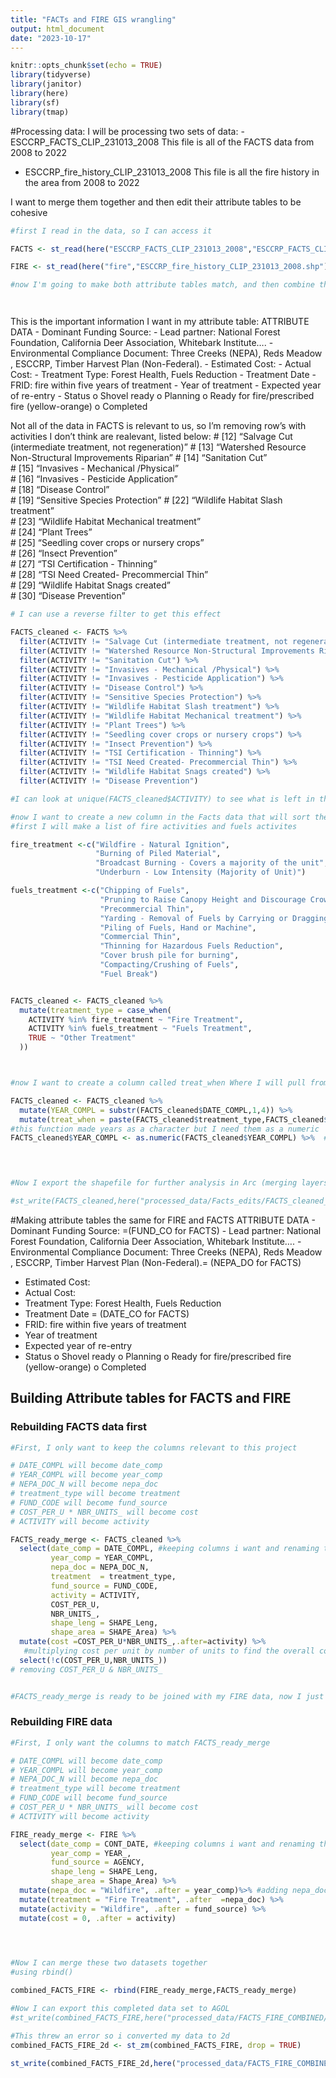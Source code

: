```yaml
---
title: "FACTs and FIRE GIS wrangling"
output: html_document
date: "2023-10-17"
---
```


```r
knitr::opts_chunk$set(echo = TRUE)
library(tidyverse)
library(janitor)
library(here)
library(sf)
library(tmap)


```


#Processing data: 
I will be processing two sets of data: 
- ESCCRP_FACTS_CLIP_231013_2008
This file is all of the FACTS data from 2008 to 2022

- ESCCRP_fire_history_CLIP_231013_2008
This file is all the fire history in the area from 2008 to 2022

I want to merge them together and then edit their attribute tables to be cohesive 
```r
#first I read in the data, so I can access it 

FACTS <- st_read(here("ESCCRP_FACTS_CLIP_231013_2008","ESCCRP_FACTS_CLIP_231013_2008.shp"))

FIRE <- st_read(here("fire","ESCCRP_fire_history_CLIP_231013_2008.shp"))

#now I'm going to make both attribute tables match, and then combine the two shapefiles. First I'm going to work on the FACTS data




```
This is the important information I want in my attribute table:
ATTRIBUTE DATA
-	Dominant Funding Source: 
-	Lead partner: National Forest Foundation, California Deer Association, Whitebark Institute…. 
-	Environmental Compliance Document: Three Creeks (NEPA), Reds Meadow , ESCCRP, Timber Harvest Plan (Non-Federal). 
-	Estimated Cost: 
-	Actual Cost: 
-	Treatment Type: Forest Health, Fuels Reduction
-	Treatment Date 
-	FRID: fire within five years of treatment 
-	Year of treatment 
-	Expected year of re-entry 
-	Status
o	Shovel ready 
o	Planning
o	Ready for fire/prescribed fire (yellow-orange) 
o	Completed 


Not all of the data in FACTS is relevant to us, so I'm removing row's with activities I don't think are realevant, listed below: 
# [12] "Salvage Cut (intermediate treatment, not regeneration)" 
# [13] "Watershed Resource Non-Structural Improvements Riparian"
# [14] "Sanitation Cut"                                         
# [15] "Invasives - Mechanical /Physical"                       
# [16] "Invasives - Pesticide Application"  
# [18] "Disease Control"                                        
# [19] "Sensitive Species Protection"
# [22] "Wildlife Habitat Slash treatment"                       
# [23] "Wildlife Habitat Mechanical treatment"                  
# [24] "Plant Trees"                                            
# [25] "Seedling cover crops or nursery crops"                  
# [26] "Insect Prevention"                                      
# [27] "TSI Certification - Thinning"                           
# [28] "TSI Need Created- Precommercial Thin"                   
# [29] "Wildlife Habitat Snags created"                         
# [30] "Disease Prevention"
```r
# I can use a reverse filter to get this effect 

FACTS_cleaned <- FACTS %>% 
  filter(ACTIVITY != "Salvage Cut (intermediate treatment, not regeneration)") %>%
  filter(ACTIVITY != "Watershed Resource Non-Structural Improvements Riparian") %>%
  filter(ACTIVITY != "Sanitation Cut") %>%
  filter(ACTIVITY != "Invasives - Mechanical /Physical") %>%
  filter(ACTIVITY != "Invasives - Pesticide Application") %>%
  filter(ACTIVITY != "Disease Control") %>%
  filter(ACTIVITY != "Sensitive Species Protection") %>%
  filter(ACTIVITY != "Wildlife Habitat Slash treatment") %>%
  filter(ACTIVITY != "Wildlife Habitat Mechanical treatment") %>%
  filter(ACTIVITY != "Plant Trees") %>%
  filter(ACTIVITY != "Seedling cover crops or nursery crops") %>%
  filter(ACTIVITY != "Insect Prevention") %>%
  filter(ACTIVITY != "TSI Certification - Thinning") %>%
  filter(ACTIVITY != "TSI Need Created- Precommercial Thin") %>%
  filter(ACTIVITY != "Wildlife Habitat Snags created") %>%
  filter(ACTIVITY != "Disease Prevention")

#I can look at unique(FACTS_cleaned$ACTIVITY) to see what is left in the data

#now I want to create a new column in the Facts data that will sort the treatment as either fire treatment or a fuels treatment 
#first I will make a list of fire activities and fuels activites

fire_treatment <-c("Wildfire - Natural Ignition", 
                   "Burning of Piled Material",
                   "Broadcast Burning - Covers a majority of the unit",
                   "Underburn - Low Intensity (Majority of Unit)")

fuels_treatment <-c("Chipping of Fuels",
                    "Pruning to Raise Canopy Height and Discourage Crown Fire",
                    "Precommercial Thin",
                    "Yarding - Removal of Fuels by Carrying or Dragging",
                    "Piling of Fuels, Hand or Machine",
                    "Commercial Thin",
                    "Thinning for Hazardous Fuels Reduction",
                    "Cover brush pile for burning",
                    "Compacting/Crushing of Fuels",
                    "Fuel Break")


FACTS_cleaned <- FACTS_cleaned %>%
  mutate(treatment_type = case_when(
    ACTIVITY %in% fire_treatment ~ "Fire Treatment",
    ACTIVITY %in% fuels_treatment ~ "Fuels Treatment",
    TRUE ~ "Other Treatment"
  ))



#now I want to create a column called treat_when Where I will pull from my treatment column to find if the treatment was fuel or fire, and then I'll pull from my DATE_COMPL column to get the year it was completed. So a row with a treatment of fuel in 2017 would get fuel_2017 in the new treat_when column. 

FACTS_cleaned <- FACTS_cleaned %>% 
  mutate(YEAR_COMPL = substr(FACTS_cleaned$DATE_COMPL,1,4)) %>%
  mutate(treat_when = paste(FACTS_cleaned$treatment_type,FACTS_cleaned$YEAR_COMPL))
#this function made years as a character but I need them as a numeric 
FACTS_cleaned$YEAR_COMPL <- as.numeric(FACTS_cleaned$YEAR_COMPL) %>%  #changing from character to numeric
 



#Now I export the shapefile for further analysis in Arc (merging layers)

#st_write(FACTS_cleaned,here("processed_data/Facts_edits/FACTS_cleaned_231017c/FACTS_cleaned_231017c.shp"))
```

#Making attribute tables the same for FIRE and FACTS
ATTRIBUTE DATA
- Dominant Funding Source: =(FUND_CO for FACTS)
- Lead partner: National Forest Foundation, California Deer Association, Whitebark Institute….
- Environmental Compliance Document: Three Creeks (NEPA), Reds Meadow , ESCCRP, Timber Harvest Plan (Non-Federal).= (NEPA_DO for FACTS)

- Estimated Cost:
- Actual Cost:
- Treatment Type: Forest Health, Fuels Reduction
- Treatment Date = (DATE_CO for FACTS) 
- FRID: fire within five years of treatment
- Year of treatment
- Expected year of re-entry
- Status
o Shovel ready
o Planning
o Ready for fire/prescribed fire (yellow-orange)
o Completed

## Building Attribute tables for FACTS and FIRE
### Rebuilding FACTS data first
```r
#First, I only want to keep the columns relevant to this project 

# DATE_COMPL will become date_comp
# YEAR_COMPL will become year_comp
# NEPA_DOC_N will become nepa_doc
# treatment_type will become treatment
# FUND_CODE will become fund_source
# COST_PER_U * NBR_UNITS_ will become cost
# ACTIVITY will become activity

FACTS_ready_merge <- FACTS_cleaned %>% 
  select(date_comp = DATE_COMPL, #keeping columns i want and renaming them via new_name = old_name form
         year_comp = YEAR_COMPL,
         nepa_doc = NEPA_DOC_N,
         treatment  = treatment_type,
         fund_source = FUND_CODE,
         activity = ACTIVITY, 
         COST_PER_U, 
         NBR_UNITS_,
         shape_leng = SHAPE_Leng,
         shape_area = SHAPE_Area) %>%
  mutate(cost =COST_PER_U*NBR_UNITS_,.after=activity) %>% 
   #multiplying cost per unit by number of units to find the overall cost 
  select(!c(COST_PER_U,NBR_UNITS_)) 
# removing COST_PER_U & NBR_UNITS_


#FACTS_ready_merge is ready to be joined with my FIRE data, now I just need to configure the FIRE data the same 

```


### Rebuilding FIRE data
```r
#First, I only want the columns to match FACTS_ready_merge

# DATE_COMPL will become date_comp
# YEAR_COMPL will become year_comp
# NEPA_DOC_N will become nepa_doc
# treatment_type will become treatment
# FUND_CODE will become fund_source
# COST_PER_U * NBR_UNITS_ will become cost
# ACTIVITY will become activity

FIRE_ready_merge <- FIRE %>% 
  select(date_comp = CONT_DATE, #keeping columns i want and renaming them via new_name = old_name form
         year_comp = YEAR_,
         fund_source = AGENCY,
         shape_leng = SHAPE_Leng,
         shape_area = Shape_Area) %>%
  mutate(nepa_doc = "Wildfire", .after = year_comp)%>% #adding nepa_doc column, .after argument places it on table in correct place
  mutate(treatment = "Fire Treatment", .after  =nepa_doc) %>%
  mutate(activity = "Wildfire", .after = fund_source) %>%
  mutate(cost = 0, .after = activity)
  



#Now I can merge these two datasets together
#using rbind()

combined_FACTS_FIRE <- rbind(FIRE_ready_merge,FACTS_ready_merge)

#Now I can export this completed data set to AGOL
#st_write(combined_FACTS_FIRE,here("processed_data/FACTS_FIRE_COMBINED/FACTS_FIRE_COMBINED_231025/FACTS_FIRE_COMBINED_231025.shp"))

#This threw an error so i converted my data to 2d
combined_FACTS_FIRE_2d <- st_zm(combined_FACTS_FIRE, drop = TRUE)

st_write(combined_FACTS_FIRE_2d,here("processed_data/FACTS_FIRE_COMBINED/FACTS_FIRE_COMBINED_231025/FACTS_FIRE_COMBINED_231025.shp"))
```



